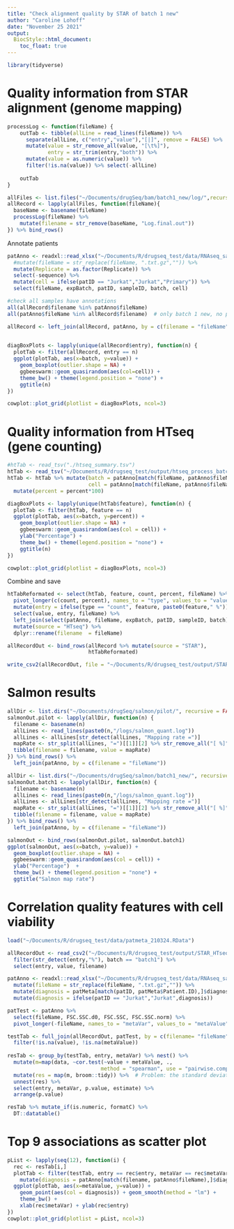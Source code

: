```yaml
---
title: "Check alignment quality by STAR of batch 1 new"
author: "Caroline Lohoff"
date: "November 25 2021"
output:
  BiocStyle::html_document:
    toc_float: true
---
```


```r
library(tidyverse)
```


# Quality information from STAR alignment (genome mapping)

```r
processLog <- function(fileName) {
    outTab <- tibble(allLine = read_lines(fileName)) %>%
      separate(allLine, c("entry","value"),"[|]", remove = FALSE) %>%
      mutate(value = str_remove_all(value, "[\t%]"),
             entry = str_trim(entry,"both")) %>%
      mutate(value = as.numeric(value)) %>%
      filter(!is.na(value)) %>% select(-allLine)
    
    outTab
}
```

```r
allFiles <- list.files("~/Documents/drugSeq/bam/batch1_new/log/",recursive = TRUE, full.names = TRUE)
allRecord <- lapply(allFiles, function(fileName){
  baseName <- basename(fileName)
  processLog(fileName) %>%
    mutate(filename = str_remove(baseName, "Log.final.out"))
}) %>% bind_rows()
```

Annotate patients
```r
patAnno <- readxl::read_xlsx("~/Documents/R/drugseq_test/data/RNAseq_samples_all_batch1new.xlsx") %>%
  #mutate(fileName = str_replace(fileName, ".txt.gz","")) %>%
  mutate(Replicate = as.factor(Replicate)) %>%
  select(-sequence) %>%
  mutate(cell = ifelse(patID == "Jurkat","Jurkat","Primary")) %>%
  select(fileName, expBatch, patID, sampleID, batch, cell)

#check all samples have annotations
all(allRecord$filename %in% patAnno$fileName)
all(patAnno$fileName %in% allRecord$filename)  # only batch 1 new, no pilot samples included

allRecord <- left_join(allRecord, patAnno, by = c(filename = "fileName")) %>% arrange(entry)
  
```


```r
diagBoxPlots <- lapply(unique(allRecord$entry), function(n) {
  plotTab <- filter(allRecord, entry == n)
  ggplot(plotTab, aes(x=batch, y=value)) +
    geom_boxplot(outlier.shape = NA) +
    ggbeeswarm::geom_quasirandom(aes(col=cell)) +
    theme_bw() + theme(legend.position = "none") +
    ggtitle(n)
})
```

```r
cowplot::plot_grid(plotlist = diagBoxPlots, ncol=3)
```


# Quality information from HTseq (gene counting)

```r
#htTab <- read_tsv("./htseq_summary.tsv")
htTab <- read_tsv("~/Documents/R/drugseq_test/output/htseq_process_batch1new.tsv")
htTab <- htTab %>% mutate(batch = patAnno[match(fileName, patAnno$fileName),]$batch,
                          cell = patAnno[match(fileName, patAnno$fileName),]$cell) %>%
  mutate(percent = percent*100)
```

```r
diagBoxPlots <- lapply(unique(htTab$feature), function(n) {
  plotTab <- filter(htTab, feature == n)
  ggplot(plotTab, aes(x=batch, y=percent)) +
    geom_boxplot(outlier.shape = NA) +
    ggbeeswarm::geom_quasirandom(aes(col = cell)) +
    ylab("Percentage") +
    theme_bw() + theme(legend.position = "none") +
    ggtitle(n)
})
```

```r
cowplot::plot_grid(plotlist = diagBoxPlots, ncol=3)
```


Combine and save
```r
htTabReformated <- select(htTab, feature, count, percent, fileName) %>%
  pivot_longer(c(count, percent), names_to = "type", values_to = "value") %>%
  mutate(entry = ifelse(type == "count", feature, paste0(feature," %"))) %>%
  select(value, entry, fileName) %>%
  left_join(select(patAnno, fileName, expBatch, patID, sampleID, batch), by = "fileName") %>%
  mutate(source = "HTseq") %>%
  dplyr::rename(filename  = fileName)

allRecordOut <- bind_rows(allRecord %>% mutate(source = "STAR"),
                          htTabReformated)

write_csv2(allRecordOut, file = "~/Documents/R/drugseq_test/output/STAR_HTseq_batch1new_summary.csv")
```

# Salmon results

```r
allDir <- list.dirs("~/Documents/drugSeq/salmon/pilot/", recursive = FALSE)  # pilot batch
salmonOut.pilot <- lapply(allDir, function(n) {
  filename <- basename(n)
  allLines <- read_lines(paste0(n,"/logs/salmon_quant.log"))
  allLines <- allLines[str_detect(allLines, "Mapping rate =")]
  mapRate <- str_split(allLines, "=")[[1]][2] %>% str_remove_all("[ %]") %>% as.numeric()
  tibble(filename = filename, value = mapRate)
}) %>% bind_rows() %>%
  left_join(patAnno, by = c(filename = "fileName"))
```

```r
allDir <- list.dirs("~/Documents/drugSeq/salmon/batch1_new/", recursive = FALSE)  # batch 1 new
salmonOut.batch1 <- lapply(allDir, function(n) {
  filename <- basename(n)
  allLines <- read_lines(paste0(n,"/logs/salmon_quant.log"))
  allLines <- allLines[str_detect(allLines, "Mapping rate =")]
  mapRate <- str_split(allLines, "=")[[1]][2] %>% str_remove_all("[ %]") %>% as.numeric()
  tibble(filename = filename, value = mapRate)
}) %>% bind_rows() %>%
  left_join(patAnno, by = c(filename = "fileName"))
```

```r
salmonOut <- bind_rows(salmonOut.pilot, salmonOut.batch1)
ggplot(salmonOut, aes(x=batch, y=value)) +
  geom_boxplot(outlier.shape = NA) +
  ggbeeswarm::geom_quasirandom(aes(col = cell)) +
  ylab("Percentage")  +
  theme_bw() + theme(legend.position = "none") +
  ggtitle("Salmon map rate")
```


# Correlation quality features with cell viability

```r
load("~/Documents/R/drugseq_test/data/patmeta_210324.RData")

allRecordOut <- read_csv2("~/Documents/R/drugseq_test/output/STAR_HTseq_batch1new_summary.csv") %>%
  filter(str_detect(entry,"%"), batch == "batch1") %>%
  select(entry, value, filename)

patAnno <- readxl::read_xlsx("~/Documents/R/drugseq_test/data/RNAseq_samples_all_batch1new.xlsx") %>%
  mutate(fileName = str_replace(fileName, ".txt.gz","")) %>%
  mutate(diagnosis = patMeta[match(patID, patMeta$Patient.ID),]$diagnosis) %>%
  mutate(diagnosis = ifelse(patID == "Jurkat","Jurkat",diagnosis))

patTest <- patAnno %>%
  select(fileName, FSC.SSC.d0, FSC.SSC, FSC.SSC.norm) %>%
  pivot_longer(-fileName, names_to = "metaVar", values_to = "metaValue")
```

```r
testTab <- full_join(allRecordOut, patTest, by = c(filename= "fileName")) %>%
  filter(!is.na(value), !is.na(metaValue))
  
resTab <- group_by(testTab, entry, metaVar) %>% nest() %>%
  mutate(m=map(data, ~cor.test(~value + metaValue, .,
                              method = "spearman", use = "pairwise.complete.obs"))) %>%
  mutate(res = map(m, broom::tidy)) %>%  # Problem: the standard deviation is zero
  unnest(res) %>%
  select(entry, metaVar, p.value, estimate) %>%
  arrange(p.value)

resTab %>% mutate_if(is.numeric, formatC) %>%
  DT::datatable()
```


# Top 9 associations as scatter plot
```r
pList <- lapply(seq(12), function(i) {
  rec <- resTab[i,]
  plotTab <- filter(testTab, entry == rec$entry, metaVar == rec$metaVar) %>%
    mutate(diagnosis = patAnno[match(filename, patAnno$fileName),]$diagnosis)
  ggplot(plotTab, aes(x=metaValue, y=value)) +
    geom_point(aes(col = diagnosis)) + geom_smooth(method = "lm") +
    theme_bw() +
    xlab(rec$metaVar) + ylab(rec$entry)
})
cowplot::plot_grid(plotlist = pList, ncol=3)
```

